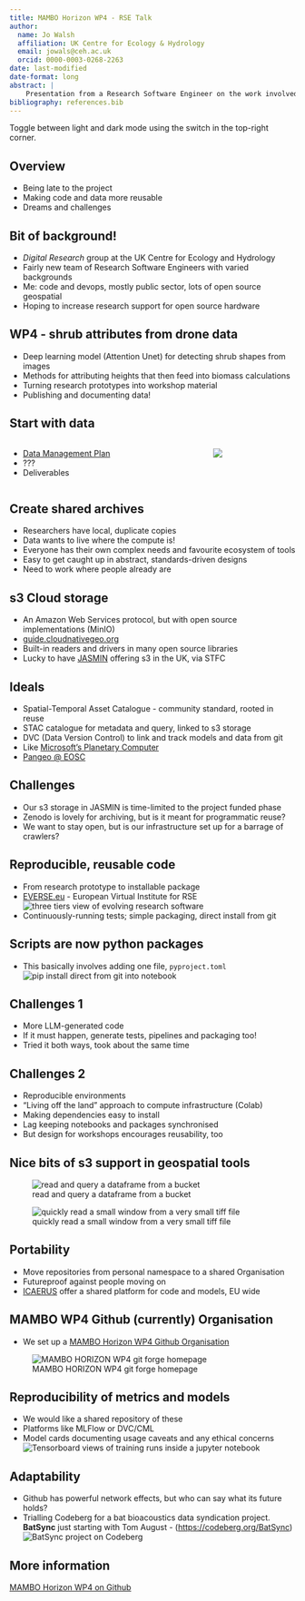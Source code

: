```yaml
---
title: MAMBO Horizon WP4 - RSE Talk 
author:
  name: Jo Walsh
  affiliation: UK Centre for Ecology & Hydrology
  email: jowals@ceh.ac.uk
  orcid: 0000-0003-0268-2263
date: last-modified
date-format: long
abstract: |
    Presentation from a Research Software Engineer on the work involved making MAMBO code and data portable and reusable, with potential lessons for future effort
bibliography: references.bib
---
```


:::: {.content-visible when-format="html" unless-format="revealjs"}
:::{.callout-tip}
Toggle between light and dark mode using the switch in the top-right corner.
:::
::::

## Overview 

* Being late to the project
* Making code and data more reusable
* Dreams and challenges

## Bit of background!

* _Digital Research_ group at the UK Centre for Ecology and Hydrology
* Fairly new team of Research Software Engineers with varied backgrounds
* Me: code and devops, mostly public sector, lots of open source geospatial
* Hoping to increase research support for open source hardware

## WP4 - shrub attributes from drone data

* Deep learning model (Attention Unet) for detecting shrub shapes from images
* Methods for attributing heights that then feed into biomass calculations
* Turning research prototypes into workshop material
* Publishing and documenting data! 

## Start with data 

:::: {.columns}

::: {.column width="70%"}

* [Data Management Plan](https://www.ceh.ac.uk/news-and-media/blogs/implementing-fair-wizard-ukceh)
* ???
* Deliverables

:::

::: {.column width="30%"}

![](images/dmp_gnome.png)

:::

::::

## Create shared archives

* Researchers have local, duplicate copies
* Data wants to live where the compute is!
* Everyone has their own complex needs and favourite ecosystem of tools
* Easy to get caught up in abstract, standards-driven designs
* Need to work where people already are

## s3 Cloud storage

* An Amazon Web Services protocol, but with open source implementations (MinIO)
* [guide.cloudnativegeo.org](https://guide.cloudnativegeo.org)
* Built-in readers and drivers in many open source libraries
* Lucky to have [JASMIN](https://jasmin.ac.uk/) offering s3 in the UK, via STFC

## Ideals 

* Spatial-Temporal Asset Catalogue - community standard, rooted in reuse
* STAC catalogue for metadata and query, linked to s3 storage
* DVC (Data Version Control) to link and track models and data from git
* Like [Microsoft's Planetary Computer](https://planetarycomputer.microsoft.com)
* [Pangeo @ EOSC](https://pangeo-eosc.vm.fedcloud.eu/)

## Challenges

* Our s3 storage in JASMIN is time-limited to the project funded phase
* Zenodo is lovely for archiving, but is it meant for programmatic reuse?
* We want to stay open, but is our infrastructure set up for a barrage of crawlers?

## Reproducible, reusable code

* From research prototype to installable package
* [EVERSE.eu](https://everse.software/) - European Virtual Institute for RSE
![three tiers view of evolving research software](images/everse_three_tiers.png)
* Continuously-running tests; simple packaging, direct install from git

## Scripts are now python packages

* This basically involves adding one file, `pyproject.toml`
![pip install direct from git into notebook](one_shot_install.png)

## Challenges 1

* More LLM-generated code
* If it must happen, generate tests, pipelines and packaging too!
* Tried it both ways, took about the same time


## Challenges 2

* Reproducible environments
* "Living off the land" approach to compute infrastructure (Colab)
* Making dependencies easy to install
* Lag keeping notebooks and packages synchronised
* But design for workshops encourages reusability, too

## Nice bits of s3 support in geospatial tools

![read and query a dataframe from a bucket](images/read_gpd_s3.png)

![quickly read a small window from a very small tiff file](images/rasterio_s3_window.png)

## Portability

* Move repositories from personal namespace to a shared Organisation
* Futureproof against people moving on
* [ICAERUS](https://icaerus.eu/) offer a shared platform for code and models, EU wide

## MAMBO WP4 Github (currently) Organisation

* We set up a [MAMBO Horizon WP4 Github Organisation](https://github.com/MAMBO-Horizon-WP4/) 

![MAMBO HORIZON WP4 git forge homepage](images/github_org_wp4.png)

## Reproducibility of metrics and models

* We would like a shared repository of these
* Platforms like MLFlow or DVC/CML
* Model cards documenting usage caveats and any ethical concerns
![Tensorboard views of training runs inside a jupyter notebook](images/tensorboard_notebook.png)

## Adaptability

* Github has powerful network effects, but who can say what its future holds?
* Trialling Codeberg for a bat bioacoustics data syndication project. **BatSync** just starting with Tom August - ([https://codeberg.org/BatSync](https://codeberg.org/BatSync))
![BatSync project on Codeberg](images/batsync_homepage.png)

## More information

[MAMBO Horizon WP4 on Github](https://github.com/MAMBO-Horizon-WP4/)
